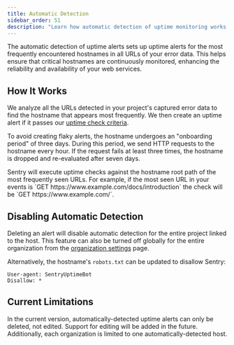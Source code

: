 ```yaml
---
title: Automatic Detection
sidebar_order: 51
description: "Learn how automatic detection of uptime monitoring works."
---
```


<Include name="feature-stage-alpha-uptime.mdx" />

The automatic detection of uptime alerts sets up uptime alerts for the most frequently encountered
hostnames in all URLs of your error data. This helps ensure that critical hostnames are continuously monitored,
enhancing the reliability and availability of your web services.

## How It Works

We analyze all the URLs detected in your project's captured error data to find the hostname that appears most frequently. We then create an uptime alert if it passes our [uptime check criteria](/product/alerts/uptime-monitoring/#uptime-check-criteria).

To avoid creating flaky alerts, the hostname undergoes an "onboarding period" of three days. During this period, we send HTTP requests to the hostname every hour. If the request fails at least three times, the hostname is dropped and re-evaluated after seven days.

<Alert level="info">
Sentry will execute uptime checks against the hostname root path of the most frequently seen URLs. For example, if the most seen URL in your events is `GET https://www.example.com/docs/introduction` the check will be `GET https://www.example.com/`.
</Alert>

## Disabling Automatic Detection
Deleting an alert will disable automatic detection for the entire project linked to the host. This feature can also be turned off globally for the entire organization from the [organization settings](https://sentry.io/orgredirect/organizations/:orgslug/settings/organization) page.

Alternatively, the hostname's `robots.txt` can be updated to disallow Sentry:

```txt{tabTitle: Example}{filename: robots.txt}
User-agent: SentryUptimeBot
Disallow: *
```

## Current Limitations

In the current version, automatically-detected uptime alerts can only be deleted, not edited. Support for editing
will be added in the future. Additionally, each organization is limited to one automatically-detected host.
